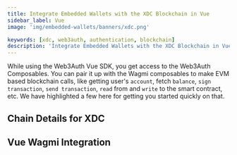 ```yaml
---
title: Integrate Embedded Wallets with the XDC Blockchain in Vue
sidebar_label: Vue
image: 'img/embedded-wallets/banners/xdc.png'

keywords: [xdc, web3auth, authentication, blockchain]
description: 'Integrate Embedded Wallets with the XDC Blockchain in Vue | Embedded Wallets'
---
```



While using the Web3Auth Vue SDK, you get access to the Web3Auth Composables. You can pair it up with the Wagmi composables to make EVM based blockchain calls, like getting user's `account`, fetch `balance`, `sign transaction`, `send transaction`, `read` from and `write` to the smart contract, etc. We have highlighted a few here for getting you started quickly on that.

## Chain Details for XDC

<ChainDetailsXdc />

## Vue Wagmi Integration

<VueWagmiIntegration />
